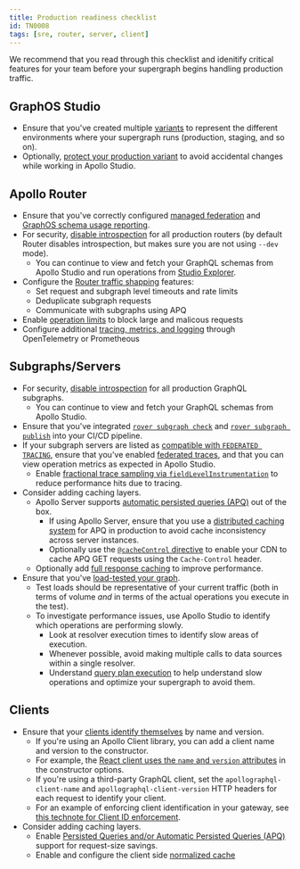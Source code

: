 ```yaml
---
title: Production readiness checklist
id: TN0008
tags: [sre, router, server, client]
---
```


We recommend that you read through this checklist and idenitify critical features for your team before your supergraph begins handling production traffic.

## GraphOS Studio
- Ensure that you've created multiple [variants](/graphos/graphs/#variants) to represent the different environments where your supergraph runs (production, staging, and so on).
- Optionally, [protect your production variant](/graphos/graphs/studio-features#protected-variants-enterprise-only) to avoid accidental changes while working in Apollo Studio.

## Apollo Router
- Ensure that you've correctly configured [managed federation](/federation/managed-federation/setup/) and [GraphOS schema usage reporting](/router/configuration/apollo-telemetry).
- For security, [disable introspection](/router/configuration/overview/#introspection) for all production routers (by default Router disables introspection, but makes sure you are not using `--dev` mode).
  - You can continue to view and fetch your GraphQL schemas from Apollo Studio and run operations from [Studio Explorer](/graphos/explorer).
- Configure the [Router traffic shapping](/router/configuration/traffic-shaping) features:
  - Set request and subgraph level timeouts and rate limits
  - Deduplicate subgraph requests
  - Communicate with subgraphs using APQ
- Enable [operation limits](/router/configuration/operation-limits) to block large and malicous requests
- Configure additional [tracing, metrics, and logging](router/configuration/tracing) through OpenTelemetry or Prometheous

## Subgraphs/Servers
- For security, [disable introspection](/apollo-server/api/apollo-server/#introspection) for all production GraphQL subgraphs.
  - You can continue to view and fetch your GraphQL schemas from Apollo Studio.
- Ensure that you've integrated [`rover subgraph check`](/rover/commands/subgraphs#subgraph-check) and [`rover subgraph publish`](/rover/commands/subgraphs#subgraph-publish) into your CI/CD pipeline.
- If your subgraph servers are listed as [compatible with `FEDERATED TRACING`](/federation/building-supergraphs/supported-subgraphs/), ensure that you've enabled [federated traces](/federation/metrics/), and that you can view operation metrics as expected in Apollo Studio.
  - Enable [fractional trace sampling via `fieldLevelInstrumentation`](/graphos/metrics/field-usage/#fractional-sampling) to reduce performance hits due to tracing.
- Consider adding caching layers.
  - Apollo Server supports [automatic persisted queries (APQ)](/apollo-server/performance/apq/) out of the box.
    - If using Apollo Server, ensure that you use a [distributed caching system](/apollo-server/performance/cache-backends) for APQ in production to avoid cache inconsistency across server instances.
    - Optionally use the [`@cacheControl` directive](/apollo-server/api/plugin/cache-control) to enable your CDN to cache APQ GET requests using the `Cache-Control` header.
  - Optionally add [full response caching](/apollo-server/performance/caching/) to improve performance.
- Ensure that you've [load-tested your graph](/technotes/TN0035-load-testing-graphql/).
  - Test loads should be representative of your current traffic (both in terms of volume _and_ in terms of the actual operations you execute in the test).
  - To investigate performance issues, use Apollo Studio to identify which operations are performing slowly.
    - Look at resolver execution times to identify slow areas of execution.
    - Whenever possible, avoid making multiple calls to data sources within a single resolver.
    - Understand [query plan execution](/federation/query-plans) to help understand slow operations and optimize your supergraph to avoid them.

## Clients
- Ensure that your [clients identify themselves](/graphos/metrics/client-awareness/) by name and version.
  - If you're using an Apollo Client library, you can add a client name and version to the constructor.
  - For example, the [React client uses the `name` and `version` attributes](/react/api/core/ApolloClient#name) in the constructor options.
  - If you're using a third-party GraphQL client, set the `apollographql-client-name` and `apollographql-client-version` HTTP headers for each request to identify your client.
  - For an example of enforcing client identification in your gateway, see [this technote for Client ID enforcement](/technotes/TN0001-client-id-enforcement/).
- Consider adding caching layers.
  - Enable [Persisted Queries and/or Automatic Persisted Queries (APQ)](https://www.apollographql.com/docs/react/api/link/persisted-queries) support for request-size savings.
  - Enable and configure the client side [normalized cache](/react/caching/overview)

